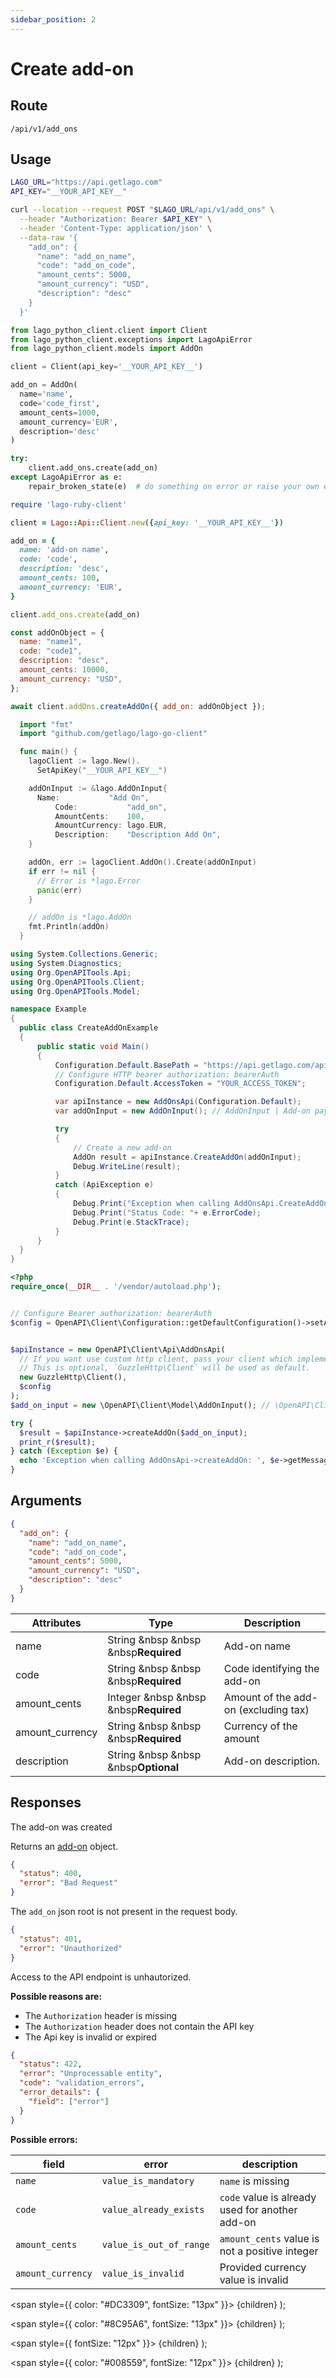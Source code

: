 ```yaml
---
sidebar_position: 2
---
```



# Create add-on

## Route

```curl title="POST"
/api/v1/add_ons
```

## Usage

<Tabs groupId="prog-language">
  <TabItem value="curl" label="Curl" default>

  ```bash
  LAGO_URL="https://api.getlago.com"
  API_KEY="__YOUR_API_KEY__"

  curl --location --request POST "$LAGO_URL/api/v1/add_ons" \
    --header "Authorization: Bearer $API_KEY" \
    --header 'Content-Type: application/json' \
    --data-raw '{
      "add_on": {
        "name": "add_on_name",
        "code": "add_on_code",
        "amount_cents": 5000,
        "amount_currency": "USD",
        "description": "desc"
      }
    }'
  ```
  </TabItem>

  <TabItem value="python" label="Python">

  ```python
  from lago_python_client.client import Client
  from lago_python_client.exceptions import LagoApiError
  from lago_python_client.models import AddOn

  client = Client(api_key='__YOUR_API_KEY__')

  add_on = AddOn(
    name='name',
    code='code_first',
    amount_cents=1000,
    amount_currency='EUR',
    description='desc'
  )
  
  try:
      client.add_ons.create(add_on)
  except LagoApiError as e:
      repair_broken_state(e)  # do something on error or raise your own exception
  ```
  </TabItem>

  <TabItem value="ruby" label="Ruby">

  ```ruby
  require 'lago-ruby-client'

  client = Lago::Api::Client.new({api_key: '__YOUR_API_KEY__'})

  add_on = {
    name: 'add-on name',
    code: 'code',
    description: 'desc',
    amount_cents: 100,
    amount_currency: 'EUR',
  }

  client.add_ons.create(add_on)
  ```
  </TabItem>

  <TabItem value="javascript" label="Javascript">

  ```javascript
  const addOnObject = {
    name: "name1",
    code: "code1",
    description: "desc",
    amount_cents: 10000,
    amount_currency: "USD",
  };

  await client.addOns.createAddOn({ add_on: addOnObject });
  ```
  </TabItem>

  <TabItem value="go" label="Go">

  ```go
    import "fmt"
    import "github.com/getlago/lago-go-client"

    func main() {
      lagoClient := lago.New().
        SetApiKey("__YOUR_API_KEY__")

      addOnInput := &lago.AddOnInput{
        Name:           "Add On",
	   		Code:           "add_on",
	   		AmountCents:    100,
	   		AmountCurrency: lago.EUR,
	   		Description:    "Description Add On",
      }

      addOn, err := lagoClient.AddOn().Create(addOnInput)
      if err != nil {
        // Error is *lago.Error
        panic(err)
      }

      // addOn is *lago.AddOn
      fmt.Println(addOn)
    }
  ```

  </TabItem>

  <TabItem value="csharp" label="C#">

  ```csharp
using System.Collections.Generic;
using System.Diagnostics;
using Org.OpenAPITools.Api;
using Org.OpenAPITools.Client;
using Org.OpenAPITools.Model;

namespace Example
{
    public class CreateAddOnExample
    {
        public static void Main()
        {
            Configuration.Default.BasePath = "https://api.getlago.com/api/v1";
            // Configure HTTP bearer authorization: bearerAuth
            Configuration.Default.AccessToken = "YOUR_ACCESS_TOKEN";

            var apiInstance = new AddOnsApi(Configuration.Default);
            var addOnInput = new AddOnInput(); // AddOnInput | Add-on payload

            try
            {
                // Create a new add-on
                AddOn result = apiInstance.CreateAddOn(addOnInput);
                Debug.WriteLine(result);
            }
            catch (ApiException e)
            {
                Debug.Print("Exception when calling AddOnsApi.CreateAddOn: " + e.Message );
                Debug.Print("Status Code: "+ e.ErrorCode);
                Debug.Print(e.StackTrace);
            }
        }
    }
}
  ```

  </TabItem>
  <TabItem value="php" label="PHP">

  ```php
<?php
require_once(__DIR__ . '/vendor/autoload.php');


// Configure Bearer authorization: bearerAuth
$config = OpenAPI\Client\Configuration::getDefaultConfiguration()->setAccessToken('YOUR_ACCESS_TOKEN');


$apiInstance = new OpenAPI\Client\Api\AddOnsApi(
    // If you want use custom http client, pass your client which implements `GuzzleHttp\ClientInterface`.
    // This is optional, `GuzzleHttp\Client` will be used as default.
    new GuzzleHttp\Client(),
    $config
);
$add_on_input = new \OpenAPI\Client\Model\AddOnInput(); // \OpenAPI\Client\Model\AddOnInput | Add-on payload

try {
    $result = $apiInstance->createAddOn($add_on_input);
    print_r($result);
} catch (Exception $e) {
    echo 'Exception when calling AddOnsApi->createAddOn: ', $e->getMessage(), PHP_EOL;
}
  ```

  </TabItem>
</Tabs>

## Arguments

```json
{
  "add_on": {
    "name": "add_on_name",
    "code": "add_on_code",
    "amount_cents": 5000,
    "amount_currency": "USD",
    "description": "desc"
  }
}
```

| Attributes | Type | Description |
|--|--|--|
| name | String &nbsp &nbsp &nbsp<Required>**Required**</Required> | Add-on name |
| code | String &nbsp &nbsp &nbsp<Required>**Required**</Required> | Code identifying the add-on |
| amount_cents | Integer &nbsp &nbsp &nbsp<Required>**Required**</Required> | Amount of the add-on (excluding tax) |
| amount_currency | String &nbsp &nbsp &nbsp<Required>**Required**</Required> | Currency of the amount |
| description | String &nbsp &nbsp &nbsp<Optional>**Optional**</Optional> | Add-on description. |
## Responses

<Tabs>
  <TabItem value="200" label="HTTP 200" default>
  The add-on was created

  Returns an [add-on](./add-on-object) object.
  </TabItem>

  <TabItem value="400" label="HTTP 400">

  ```json
  {
    "status": 400,
    "error": "Bad Request"
  }
  ```

  The `add_on` json root is not present in the request body.
  </TabItem>

  <TabItem value="401" label="HTTP 401">

  ```json
  {
    "status": 401,
    "error": "Unauthorized"
  }
  ```

  Access to the API endpoint is unhautorized.

  **Possible reasons are:**
  * The `Authorization` header is missing
  * The `Authorization` header does not contain the API key
  * The Api key is invalid or expired


  </TabItem>

  <TabItem value="422" label="HTTP 422">

  ```json
  {
    "status": 422,
    "error": "Unprocessable entity",
    "code": "validation_errors",
    "error_details": {
      "field": ["error"]
    }
  }
  ```

  **Possible errors:**

  | field | error | description |
  |--|--|--|
  | `name` | `value_is_mandatory` | `name` is missing |
  | `code` | `value_already_exists` | `code` value is already used for another add-on |
  | `amount_cents` | `value_is_out_of_range` | `amount_cents` value is not a positive integer |
  | `amount_currency` | `value_is_invalid` | Provided currency value is invalid |


  </TabItem>
</Tabs>



  <span
    style={{
      color: "#DC3309",
      fontSize: "13px"
    }}>
    {children}
  </span>
);

  <span
    style={{
      color: "#8C95A6",
      fontSize: "13px"
    }}>
    {children}
  </span>
);

  <span
    style={{
      fontSize: "12px"
    }}>
    {children}
  </span>
);

  <span
    style={{
      color: "#008559",
      fontSize: "12px"
    }}>
    {children}
  </span>
);
